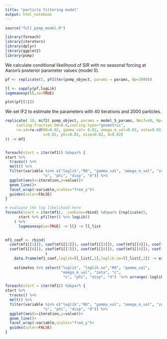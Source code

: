 ```yaml
---
title: "particle filtering model"
output: html_notebook
---
```

```r
source("full_pomp_model.R")

library(foreach)
library(iterators)
library(dplyr)
library(ggplot2)
library(pomp)
```

We calculate conditional likelihood of SIR with no seasonal forcing at Aaron's posterior parameter values (model 5).
```r
pf <- replicate(5, pfilter(pomp_object, params = params, Np=2000))

ll <- sapply(pf,logLik)
logmeanexp(ll,se=TRUE)

plot(pf[[1]])
```

We set IF2 to estimate the parameters with 40 iterations and 2000 particles.
```r


replicate( 10, mif2( pomp_object, params = model_5_params, Nmif=40, Np=2000, 
     cooling.fraction.50=0.8,cooling.type="geometric",
     rw.sd=rw.sd(R0=0.02, gamma_val= 0.02, omega_m_val=0.02, zeta=0.02, c=0.02,
                 s=0.02, phi=0.02, disp=0.02, d=0.02)
)) -> mf1


foreach(start = iter(mf1)) %dopar% {
start %>%
  traces() %>%
  melt() %>%
  filter(variable %in% c("loglik","R0", "gamma_val", "omega_m_val", "zeta", "c",
                 "s", "phi", "disp", "d")) %>%
  ggplot(aes(x=iteration,y=value))+
  geom_line()+
  facet_wrap(~variable,scales="free_y")+
  guides(color=FALSE)
}

# evaluate the log likelihood here
foreach(start = iter(mf1), .combine=rbind) %dopar% {replicate(5, 
      start %>% pfilter() %>% logLik()
    ) %>%
      logmeanexp(se=TRUE) -> ll} -> ll_list

    
mf1_coef <- rbind(
  coef(mf1[[1]]), coef(mf1[[2]]), coef(mf1[[3]]), coef(mf1[[4]]), coef(mf1[[5]]),
  coef(mf1[[6]]), coef(mf1[[7]]), coef(mf1[[8]]), coef(mf1[[9]]), coef(mf1[[10]])
                  )
    data.frame(mf1_coef,loglik=ll_list[,1],loglik.se=ll_list[,2]) -> estimates
    
    estimates %>% select("loglik", "loglik.se","R0", "gamma_val", 
                         "omega_m_val", "zeta", "c",
                          "s", "phi", "disp", "d")  %>% arrange(-loglik)

```



``` r
foreach(start = iter(mf1)) %dopar% {
start %>%
  traces() %>%
  melt() %>%
  filter(variable %in% c("loglik","R0", "gamma_val", "omega_m_val", "zeta", "c",
                 "s", "phi", "disp", "d")) %>%
  ggplot(aes(x=iteration,y=value))+
  geom_line()+
  facet_wrap(~variable,scales="free_y")+
  guides(color=FALSE)
}
```